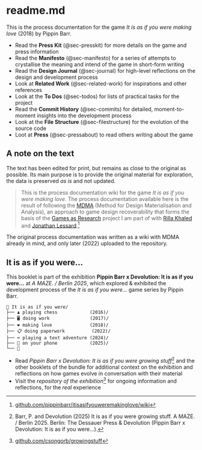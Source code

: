 # readme.md {.unnumbered}

This is the process documentation for the game *It is as if you were making love* (2018) by Pippin Barr. 

* Read the **Press Kit** (@sec-presskit) for more details on the game and press information
* Read the **Manifesto** (@sec-manifesto) for a series of attempts to crystallise the meaning and intend of the game in short-form writing
* Read the **Design Journal** (@sec-journal) for high-level reflections on the design and development process
* Look at **Related Work** (@sec-related-work) for inspirations and other references
* Look at the **To Dos** (@sec-todos) for lists of practical tasks for the project
* Read the **Commit History** (@sec-commits) for detailed, moment-to-moment insights into the development process
* Look at the **File Structure** (@sec-filestructure) for the evolution of the source code
* Loot at **Press** (@sec-pressabout) to read others writing about the game

## A note on the text

The text has been edited for print, but remains as close to the original as possible. Its main purpose is to provide the original material for exploration, the data is preserved *as is* and not updated.

> This is the process documentation wiki for the game *It is as if you were making love*. The process documentation available here is the result of following the [MDMA](http://www.gamesasresearch.com/mdma) (Method for Design Materialisation and Analysis), an approach to game design recoverability that forms the basis of the [Games as Research](http://www.gamesasresearch.com/) project I am part of with [Rilla Khaled](http://www.rillakhaled.com/) and [Jonathan Lessard](https://jonathanlessard.net/).^[[github.com/pippinbarr/itisasifyouweremakinglove/wiki](https://github.com/pippinbarr/itisasifyouweremakinglove/wiki)]

The original process documentation was written as a wiki with MDMA already in mind, and only later (2022) uploaded to the repository. 

## It is as if you were...

This booklet is part of the exhibition **Pippin Barr x Devolution: It is as if you were...** at *A MAZE. / Berlin 2025*, which explored & exhibited the development process of the *It is as if you were...* game series by Pippin Barr.

```
🌱 It is as if you were/
├── ♟️ playing chess            (2016)/
├── 🖥️ doing work               (2017)/
├── ❤️ making love              (2018)/
├── 📋 doing paperwork          (2022)/
├── ⌨️ playing a text adventure (2024)/
├── 📱 on your phone            (2025)/
└── 🌸
```

- Read *Pippin Barr x Devolution: It is as if you were growing stuff*^[Barr, P. and Devolution (2025) It is as if you were growing stuff. A MAZE. / Berlin 2025. Berlin: The Dessauer Press & Devolution (Pippin Barr x Devolution: It is as if you were...).] and the other booklets of the bundle for additional context on the exhibition and reflections on how games evolve in conversation with their material
- Visit the *repository of the exhibition*^[[github.com/csongorb/growingstuff](https://github.com/csongorb/growingstuff)] for ongoing information and reflections, for the *real* experience
